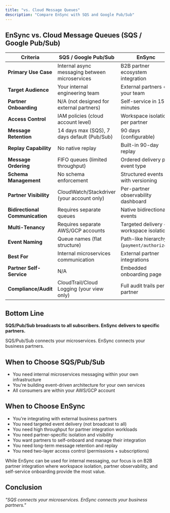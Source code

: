 ```yaml
---
title: "vs. Cloud Message Queues"
description: "Compare EnSync with SQS and Google Pub/Sub"
---
```


## EnSync vs. Cloud Message Queues (SQS / Google Pub/Sub)

| **Criteria** | **SQS / Google Pub/Sub** | **EnSync** |
|-------------|------------------------|------------|
| **Primary Use Case** | Internal async messaging between microservices | B2B partner ecosystem integration |
| **Target Audience** | Your internal engineering team | External partners + your team |
| **Partner Onboarding** | N/A (not designed for external partners) | Self-service in 15 minutes |
| **Access Control** | IAM policies (cloud account level) | Workspace isolation per partner |
| **Message Retention** | 14 days max (SQS), 7 days default (Pub/Sub) | 90 days (configurable) |
| **Replay Capability** | No native replay | Built-in 90-day replay |
| **Message Ordering** | FIFO queues (limited throughput) | Ordered delivery per event type |
| **Schema Management** | No schema enforcement | Structured events with versioning |
| **Partner Visibility** | CloudWatch/Stackdriver (your account only) | Per-partner observability dashboard |
| **Bidirectional Communication** | Requires separate queues | Native bidirectional events |
| **Multi-Tenancy** | Requires separate AWS/GCP accounts | Targeted delivery + workspace isolation |
| **Event Naming** | Queue names (flat structure) | Path-like hierarchy (`payment/authorized`) |
| **Best For** | Internal microservices communication | External partner integrations |
| **Partner Self-Service** | N/A | Embedded onboarding page |
| **Compliance/Audit** | CloudTrail/Cloud Logging (your view only) | Full audit trails per partner |

## Bottom Line

**SQS/Pub/Sub broadcasts to all subscribers. EnSync delivers to specific partners.**

SQS/Pub/Sub connects your microservices. EnSync connects your business partners.

## When to Choose SQS/Pub/Sub

- You need internal microservices messaging within your own infrastructure
- You're building event-driven architecture for your own services
- All consumers are within your AWS/GCP account

## When to Choose EnSync

- You're integrating with external business partners
- You need targeted event delivery (not broadcast to all)
- You need high throughput for partner integration workloads
- You need partner-specific isolation and visibility
- You want partners to self-onboard and manage their integration
- You need long-term message retention and replay
- You need two-layer access control (permissions + subscriptions)

<Note>
While EnSync can be used for internal messaging, our focus is on B2B partner integration where workspace isolation, partner observability, and self-service onboarding provide the most value.
</Note>

## Conclusion

*"SQS connects your microservices. EnSync connects your business partners."*
